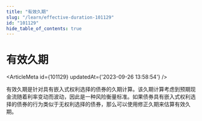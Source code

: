 ```yaml
---
title: "有效久期"
slug: "/learn/effective-duration-101129"
id: "101129"
hide_table_of_contents: true
---
```



# 有效久期

<ArticleMeta id={101129} updatedAt={'2023-09-26 13:58:54'} />
<div className='border-solid border-b border-t-0 my-4 border-[var(--ifm-color-gray-300)]' />

有效久期是针对具有嵌入式权利选择的债券的久期计算。该久期计算考虑到预期现金流随着利率变动而波动，因此是一种风险衡量标准。如果债券具有嵌入式权利选择的债券的行为类似于无权利选择的债券，那么可以使用修正久期来估算有效久期。

